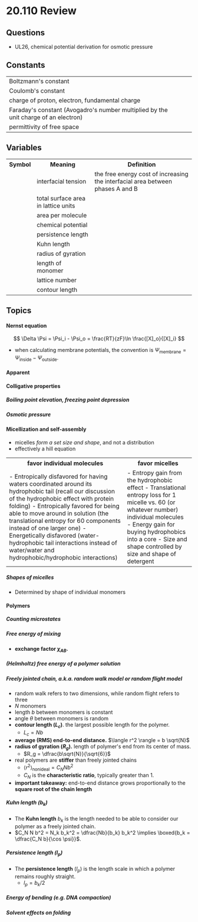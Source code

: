 # 20.110 Review

## Questions
- UL26, chemical potential derivation for osmotic pressure

## Constants

<table>
  <tr>
    <td>Boltzmann's constant</td>
    <td style="text-align: center;"><C chem="k_B" /></td>
    <td>
      <C chem="\pu{1.3807e−23 J/K}" />
    </td>
  </tr>
  <tr>
    <td>Coulomb's constant</td>
    <td style="text-align: center;"><C chem="k" /></td>
    <td>
      <C chem="\pu{8.9876e9 Nm^2/C}" />
    </td>
  </tr>
  <tr>
    <td>
      charge of proton, electron, fundamental charge</td>
    <td style="text-align: center;"><C chem="e" /></td>
    <td>
      <C chem="\pu{1.6e-19 C}" />
    </td>
  </tr>
  <tr>
    <td>
      Faraday's constant (Avogadro's number multiplied by the unit charge of an electron)
    </td>
    <td style="text-align: center;"><C chem="F" /></td>
    <td>
      <C chem="\pu{96485 C/mol}" />
    </td>
  </tr>
  <tr>
    <td>
      permittivity of free space
    </td>
    <td style="text-align: center;"><C chem="\varepsilon_0" /></td>
    <td>
      <C chem="\pu{8.85e-12 C^2/N mol}" />
    </td>
  </tr>
</table>

## Variables

<table>
  <tr>
    <th>Symbol</th>
    <th>Meaning</th>
    <th>Definition</th>
  </tr>

  <tr>
    <td style="text-align: center">
      <C chem="\gamma" />
    </td>
    <td>
      interfacial tension <T tag="L25" /> <T tag="dill, 15" />
    </td>
    <td>the free energy cost of increasing the interfacial area between phases A and B</td>
  </tr>

  <tr>
    <td style="text-align: center">
      <C chem="\mathcal{A}" />
    </td>
    <td>
      total surface area in lattice units <T tag="L25" /> <T tag="dill, 15" />
    </td>
    <td></td>
  </tr>

  <tr>
    <td style="text-align: center">
      <C chem="a" />
    </td>
    <td>
      area per molecule
    </td>
    <td></td>
  </tr>

  <tr>
    <td style="text-align: center">
      <C chem="\mu" />
    </td>
    <td>
      chemical potential
    </td>
    <td></td>
  </tr>

  <tr>
    <td style="text-align: center">
      <C chem="l_p" />
    </td>
    <td>
      persistence length
    </td>
    <td></td>
  </tr>

  <tr>
    <td style="text-align: center">
      <C chem="b_k" />
    </td>
    <td>
      Kuhn length
    </td>
    <td></td>
  </tr>

  <tr>
    <td style="text-align: center">
      <C chem="R_g" />
    </td>
    <td>
      radius of gyration
    </td>
    <td></td>
  </tr>

  <tr>
    <td style="text-align: center">
      <C chem="b" />
    </td>
    <td>
      length of monomer
    </td>
    <td></td>
  </tr>

  <tr>
    <td style="text-align: center">
      <C chem="z" />
    </td>
    <td>
      lattice number
    </td>
    <td></td>
  </tr>

  <tr>
    <td style="text-align: center">
      <C chem="L_c" />
    </td>
    <td>
      contour length
    </td>
    <td></td>
  </tr>
</table>

## Topics

<Box>

#### Nernst equation <T tag="L27" /> <T tag="dill, 22" />

$$
\Delta \Psi = \Psi_i - \Psi_o = \frac{RT}{zF}\ln \frac{[X]_o}{[X]_i}
$$

- when calculating membrane potentials, the convention is $\Psi_{\text{membrane}} = \Psi_{\text{inside}} - \Psi_{\text{outside}}$.

</Box>

<!-- -->

<Box>

#### Apparent <PKA /> <T tag="L28" />

</Box>

<!-- -->

<Box>

#### Colligative properties

##### Boiling point elevation, freezing point depression

##### Osmotic pressure

</Box>

<Box>

#### Micellization and self-assembly <T tag="L30" /> <T tag="dill, 28; 570" />

- micelles _form a set size and shape_, and not a distribution
- effectively a hill equation

<Collapse title="Energetic and entropic factors favoring micellization">

<table>
  <tr>
    <th>
      favor individual molecules
    </th>
    <th>
      favor micelles
    </th>
  </tr>

  <tr>
    <td>
    - Entropically disfavored for having waters coordinated around its hydrophobic tail
(recall our discussion of the hydrophobic effect with protein folding)
- Entropically favored for being able to move around in solution (the translational
entropy for 60 components instead of one larger one)
- Energetically disfavored (water-hydrophobic tail interactions instead of
water/water and hydrophobic/hydrophobic interactions)
    </td>
    <td>
    - Entropy gain from the hydrophobic effect
- Translational entropy loss for 1 micelle vs. 60 (or whatever number) individual
molecules
- Energy gain for buying hydrophobics into a core
- Size and shape controlled by size and shape of detergent
    </td>
  </tr>
</table>

</Collapse>

##### Shapes of micelles
- Determined by shape of individual monomers

</Box>

<Box>

#### Polymers

##### Counting microstates <T tag="L31" />

##### Free energy of mixing <T tag="L31" />

- **exchange factor $\chi_{AB}$.**

##### (Helmholtz) free energy of a polymer solution <T tag="L31" />

##### Freely jointed chain, a.k.a. random walk model or random flight model <T tag="L32" />
- random walk refers to two dimensions, while random flight refers to three <T tag="dill, 33" />
- $N$ monomers
- length $b$ between monomers is constant
- angle $\theta$ between monomers is random
- **contour length ($L_c$)**. the largest possible length for the polymer.
  - $L_c = Nb$
- **average (RMS) end-to-end distance.** $\langle r^2 \rangle = b \sqrt{N}$
- **radius of gyration ($R_g$).** length of polymer's end from its center of mass.
  - $R_g = \dfrac{b\sqrt{N}}{\sqrt{6}}$
- real polymers are **stiffer** than freely jointed chains
  - ${\langle r^2 \rangle}_{\mathrm{nonideal}} = C_NNb^2$
  - $C_N$ is the **characteristic ratio**, typically greater than 1.
- **important takeaway:** end-to-end distance grows proportionally to the **square root of the chain length**

##### Kuhn length ($b_k$) <T tag="L32" />
- The **Kuhn length** $b_k$ is the length needed to be able to consider our polymer as a freely jointed chain.
- $C_N N b^2 = N_k b_k^2 = \dfrac{Nb}{b_k} b_k^2 \implies \boxed{b_k = \dfrac{C_N b}{\cos \psi}}$.

##### Persistence length ($l_p$) <T tag="L32" />
- The **persistence length** ($l_p$) is the length scale in which a polymer remains roughly straight.
  - $l_p = b_k / 2$

##### Energy of bending (e.g. DNA compaction) <T tag="L33" />

##### Solvent effects on folding <T tag="L33" />

</Box>